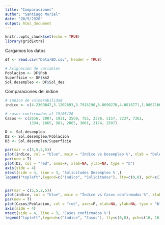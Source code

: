 ```yaml
---
title: "Comparaciones"
author: "Santiago Muriel"
date: "20/5/2020"
output: html_document
---
```


```r
knitr::opts_chunk$set(echo = TRUE)
library(gridExtra)
```

Cargamos los datos
```r
df <- read.csv("Data/BD.csv", header = TRUE)

# Asignación de variables
Poblacion <- DF$Pob 
Superficie <- DF$km2
Sol.desempleo <- DF$Sol_des
```


Comparaciones del índice
```r
# indice de vulnerabilidad
indice <- c(4.2369847,3.1202693,3.7918290,8.8090276,4.0816771,1.0867166,14.6877406,10.3079868,14.8863182,17.3828798,0.9210095,24.6801129,18.2513107,8.7275107,7.7044839,15.3095190)

# casos confirmados al 19/05/20
Casos <- c(2656, 2007, 1911, 2569, 755, 2376, 5157, 2237, 7361,
           1394, 1665, 981, 2065, 3061, 2174, 2507)

D <- Sol.desempleo
D2 <- Sol.desempleo/Poblacion
D3 <- Sol.desempleo/Superficie

par(mar = c(5,5,2,5))
plot(indice, col = "blue", main = "Índice vs Desempleo %", xlab = "Delegaciones 1 a 16", ylab = "índice", type = "b")
par(new = T)
plot(D2, col = "red", axes=F, xlab=NA, ylab=NA, type = "b")
axis(side = 4)
mtext(side = 4, line = 3, 'Solicitudes Desempleo %',)
legend("topleft",legend=c("índice", "Solicitudes"), lty=c(0,0), pch=c(16, 16), col=c("blue", "red"))


par(mar = c(5,5,2,5))
plot(indice, col = "blue", main = "Índice vs Casos confirmados %", xlab = "Delegaciones 1 a 16", ylab = "índice", type = "b")
par(new = T)
plot(Casos/Poblacion, col = "red", axes=F, xlab=NA, ylab=NA, type = "b")
axis(side = 4)
mtext(side = 4, line = 3, 'Casos confirmados %')
legend("topleft",legend=c("índice", "Casos"), lty=c(0,0), pch=c(16, 16), col=c("blue", "red"))
```

